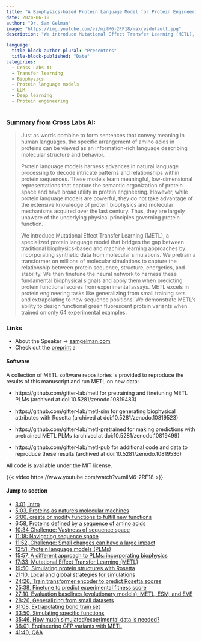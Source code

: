 ```yaml
---
title: "A Biophysics-based Protein Language Model for Protein Engineering"
date: 2024-06-18
author: "Dr. Sam Gelman"
image: "https://img.youtube.com/vi/milM6-2RF18/maxresdefault.jpg"
description: "We introduce Mutational Effect Transfer Learning (METL), a specialized protein language model that bridges the gap between traditional biophysics-based and machine learning approaches by incorporating synthetic data from molecular simulations."

language: 
  title-block-author-plural: "Presenters"
  title-block-published: "Date"
categories:
  - Cross Labs AI
  - Transfer learning
  - Biophysics
  - Protein language models
  - LLM
  - Deep learning
  - Protein engineering
---
```

### Summary from Cross Labs AI:
> Just as words combine to form sentences that convey meaning in human languages, the specific arrangement of amino acids in proteins can be viewed as an information-rich language describing molecular structure and behavior. 
> 
> Protein language models harness advances in natural language processing to decode intricate patterns and relationships within protein sequences. These models learn meaningful, low-dimensional representations that capture the semantic organization of protein space and have broad utility in protein engineering. However, while protein language models are powerful, they do not take advantage of the extensive knowledge of protein biophysics and molecular mechanisms acquired over the last century. Thus, they are largely unaware of the underlying physical principles governing protein function.
> 
> We introduce Mutational Effect Transfer Learning (METL), a specialized protein language model that bridges the gap between traditional biophysics-based and machine learning approaches by incorporating synthetic data from molecular simulations. We pretrain a transformer on millions of molecular simulations to capture the relationship between protein sequence, structure, energetics, and stability. We then finetune the neural network to harness these fundamental biophysical signals and apply them when predicting protein functional scores from experimental assays. METL excels in protein engineering tasks like generalizing from small training sets and extrapolating to new sequence positions. We demonstrate METL's ability to design functional green fluorescent protein variants when trained on only 64 experimental examples.

### Links
- About the Speaker → [samgelman.com](https://samgelman.com)
- Check out the [preprint](https://www.biorxiv.org/content/10.1101/2024.03.15.585128v1) a

#### Software
A collection of METL software repositories is provided to reproduce the results of this manuscript and run METL on new data:

- https://github.com/gitter-lab/metl for pretraining and finetuning METL PLMs (archived at doi:10.5281/zenodo.10819483)

- https://github.com/gitter-lab/metl-sim for generating biophysical attributes with Rosetta (archived at doi:10.5281/zenodo.10819523)

- https://github.com/gitter-lab/metl-pretrained for making predictions with pretrained METL PLMs (archived at doi:10.5281/zenodo.10819499)

- https://github.com/gitter-lab/metl-pub for additional code and data to reproduce these results (archived at doi:10.5281/zenodo.10819536)

All code is available under the MIT license.

  

{{< video https://www.youtube.com/watch?v=milM6-2RF18 >}}

#### Jump to section
- <a href="https://www.youtube.com/watch?v=milM6-2RF18&t=181s" target="_blank">3:01, Intro</a>
- <a href="https://www.youtube.com/watch?v=milM6-2RF18&t=307s" target="_blank">5:03, Proteins as nature's molecular machines</a>
- <a href="https://www.youtube.com/watch?v=milM6-2RF18&t=360s" target="_blank">6:00, create or modify functions to fulfill new functions</a>
- <a href="https://www.youtube.com/watch?v=milM6-2RF18&t=360s" target="_blank">6:58, Proteins defined by a sequence of amino acids</a>
- <a href="https://www.youtube.com/watch?v=milM6-2RF18&t=634s" target="_blank">10:34 Challenge: Vastness of sequence space</a>
- <a href="https://www.youtube.com/watch?v=milM6-2RF18&t=678s" target="_blank">11:18: Navigating sequence space</a>
- <a href="https://www.youtube.com/watch?v=milM6-2RF18&t=712s" target="_blank">11:52, Challenge: Small changes can have a large impact</a>
- <a href="https://www.youtube.com/watch?v=milM6-2RF18&t=771s" target="_blank">12:51, Protein language models (PLMs)</a>
- <a href="https://www.youtube.com/watch?v=milM6-2RF18&t=957s" target="_blank">15:57, A different approach to PLMs: incorporating biophysics</a>
- <a href="https://www.youtube.com/watch?v=milM6-2RF18&t=1053s" target="_blank">17:33, Mutational Effect Transfer Learning (METL)</a>
- <a href="https://www.youtube.com/watch?v=milM6-2RF18&t=1190s" target="_blank">19:50, Simulating protein structures with Rosetta</a>
- <a href="https://www.youtube.com/watch?v=milM6-2RF18&t=1270s" target="_blank">21:10, Local and global strategies for simulations</a>
- <a href="https://www.youtube.com/watch?v=milM6-2RF18&t=1466s" target="_blank">24:26, Train transformer encoder to predict Rosetta scores</a>
- <a href="https://www.youtube.com/watch?v=milM6-2RF18&t=1538s" target="_blank">25:38, Finetune to predict experimental fitness score</a>
- <a href="https://www.youtube.com/watch?v=milM6-2RF18&t=1630s" target="_blank">27:10, Evaluation baselines (evolutionary models): METL, ESM, and EVE</a>
- <a href="https://www.youtube.com/watch?v=milM6-2RF18&t=1706s" target="_blank">28:26, Generalizing from small datasets</a>
- <a href="https://www.youtube.com/watch?v=milM6-2RF18&t=1868s" target="_blank">31:08, Extrapolating bond train set</a>
- <a href="https://www.youtube.com/watch?v=milM6-2RF18&t=2030s" target="_blank">33:50, Simulating specific functions</a>
- <a href="https://www.youtube.com/watch?v=milM6-2RF18&t=2146s" target="_blank">35:46, How much simulated/experimental data is needed?</a>
- <a href="https://www.youtube.com/watch?v=milM6-2RF18&t=2281s" target="_blank">38:01, Engineering GFP variants with METL</a>
- <a href="https://www.youtube.com/watch?v=milM6-2RF18&t=2500s" target="_blank">41:40, Q&A</a>

